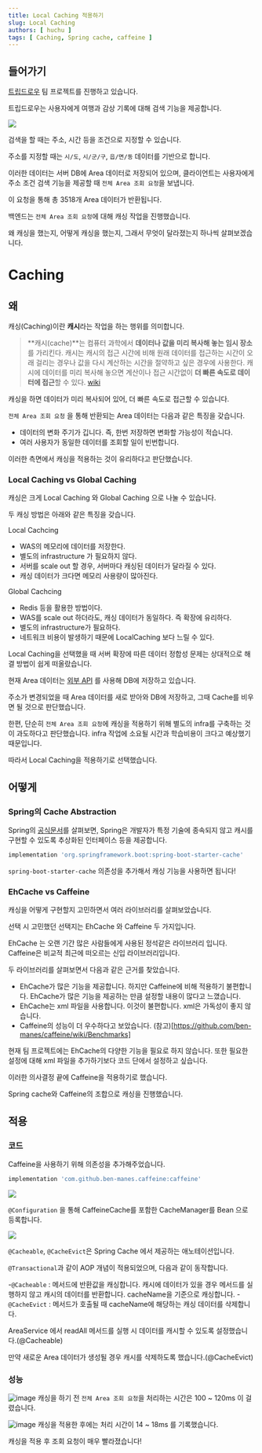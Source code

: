 ```yaml
---
title: Local Caching 적용하기
slug: Local Caching
authors: [ huchu ]
tags: [ Caching, Spring cache, caffeine ]
---
```


## 들어가기

[트립드로우](https://play.google.com/store/apps/details?id=com.teamtripdraw.android) 팀 프로젝트를 진행하고 있습니다.

트립드로우는 사용자에게 여행과 감상 기록에 대해 검색 기능을 제공합니다.

![](https://velog.velcdn.com/images/153plane/post/3b52c75a-2eef-4323-b82e-ecf53c980972/image.png)

검색을 할 때는 주소, 시간 등을 조건으로 지정할 수 있습니다.

주소를 지정할 때는 `시/도`, `시/군/구`, `읍/면/동` 데이터를 기반으로 합니다.

이러한 데이터는 서버 DB에 Area 데이터로 저장되어 있으며, 클라이언트는 사용자에게 주소 조건 검색 기능을 제공할 때 `전체 Area 조회 요청`을 보냅니다.

이 요청을 통해 총 3518개 Area 데이터가 반환됩니다.

백엔드는 `전체 Area 조회 요청`에 대해 캐싱 작업을 진행했습니다.

왜 캐싱을 했는지, 어떻게 캐싱을 했는지, 그래서 무엇이 달라졌는지 하나씩 살펴보겠습니다.

# Caching

## 왜
캐싱(Caching)이란 **캐시**라는 작업을 하는 행위를 의미합니다.

> **캐시(cache)**는 컴퓨터 과학에서 **데이터나 값을 미리 복사해 놓는 임시 장소**를 가리킨다. 캐시는 캐시의 접근 시간에 비해 원래 데이터를 접근하는 시간이 오래 걸리는 경우나 값을 다시 계산하는 시간을 절약하고 싶은 경우에 사용한다. 캐시에 데이터를 미리 복사해 놓으면 계산이나 접근 시간없이 **더 빠른 속도로 데이터에 접근**할 수 있다. [wiki](https://ko.wikipedia.org/wiki/%EC%BA%90%EC%8B%9C)

캐싱을 하면 데이터가 미리 복사되어 있어, 더 빠른 속도로 접근할 수 있습니다.

`전체 Area 조회 요청` 을 통해 반환되는 Area 데이터는 다음과 같은 특징을 갖습니다.

- 데이터의 변화 주기가 깁니다. 즉, 한번 저장하면 변화할 가능성이 적습니다.
- 여러 사용자가 동일한 데이터를 조회할 일이 빈번합니다.

이러한 측면에서 캐싱을 적용하는 것이 유리하다고 판단했습니다.

### Local Caching vs Global Caching

캐싱은 크게 Local Caching 와 Global Caching 으로 나눌 수 있습니다.

두 캐싱 방법은 아래와 같은 특징을 갖습니다.

Local Cachcing
- WAS의 메모리에 데이터를 저장한다.
- 별도의 infrastructure 가 필요하지 않다.
- 서버를 scale out 할 경우, 서버마다 캐싱된 데이터가 달라질 수 있다.
- 캐싱 데이터가 크다면 메모리 사용량이 많아진다.

Global Cachcing
- Redis 등을 활용한 방법이다.
- WAS를 scale out 하더라도, 캐싱 데이터가 동일하다. 즉 확장에 유리하다.
- 별도의 infrastructure가 필요하다.
- 네트워크 비용이 발생하기 때문에 LocalCaching 보다 느릴 수 있다.

Local Caching을 선택했을 때 서버 확장에 따른 데이터 정합성 문제는 상대적으로 해결 방법이 쉽게 떠올랐습니다.

현재 Area 데이터는 [외부 API](https://sgis.kostat.go.kr/developer/html/newOpenApi/api/dataApi/addressBoundary.html#stage) 를 사용해 DB에 저장하고 있습니다.

주소가 변경되었을 때 Area 데이터를 새로 받아와 DB에 저장하고, 그때 Cache를 비우면 될 것으로 판단했습니다.

한편, 단순히 `전체 Area 조회 요청`에 캐싱을 적용하기 위해 별도의 infra를 구축하는 것이 과도하다고 판단했습니다. infra 작업에 소요될 시간과 학습비용이 크다고 예상했기 때문입니다.


따라서 Local Caching을 적용하기로 선택했습니다.

## 어떻게

### Spring의 Cache Abstraction

Spring의 [공식문서](https://docs.spring.io/spring-framework/reference/integration/cache.html)를 살펴보면, Spring은 개발자가 특정 기술에 종속되지 않고 캐시를 구현할 수 있도록 추상화된 인터페이스 등을 제공합니다.

```gradle
implementation 'org.springframework.boot:spring-boot-starter-cache'
```
`spring-boot-starter-cache` 의존성을 추가해서 캐싱 기능을 사용하면 됩니다!

### EhCache vs Caffeine

캐싱을 어떻게 구현할지 고민하면서 여러 라이브러리를 살펴보았습니다.

선택 시 고민했던 선택지는 EhCache 와 Caffeine 두 가지입니다.

EhCache 는 오랜 기간 많은 사람들에게 사용된 정석같은 라이브러리 입니다. Caffeine은 비교적 최근에 떠오르는 신입 라이브러리입니다.

두 라이브러리를 살펴보면서 다음과 같은 근거를 찾았습니다.

- EhCache가 많은 기능을 제공합니다. 하지만 Caffeine에 비해 적용하기 불편합니다. EhCache가 많은 기능을 제공하는 만큼 설정할 내용이 많다고 느꼈습니다.
- EhCache는 xml 파일을 사용합니다. 이것이 불편합니다. xml은 가독성이 좋지 않습니다.
- Caffeine의 성능이 더 우수하다고 보았습니다. (참고)[https://github.com/ben-manes/caffeine/wiki/Benchmarks]

현재 팀 프로젝트에는 EhCache의 다양한 기능을 필요로 하지 않습니다. 또한 필요한 설정에 대해 xml 파일을 추가하기보다 코드 단에서 설정하고 싶습니다.

이러한 의사결정 끝에 Caffeine을 적용하기로 했습니다.

Spring cache와 Caffeine의 조합으로 캐싱을 진행했습니다.

## 적용
### 코드
Caffeine을 사용하기 위해 의존성을 추가해주었습니다.

```gradle
implementation 'com.github.ben-manes.caffeine:caffeine'
```

![](https://velog.velcdn.com/images/153plane/post/4328e700-4e3c-437b-9b2d-511447c863e8/image.png)

`@Configuration` 을 통해 CaffeineCache를 포함한 CacheManager를 Bean 으로 등록합니다.

![](https://velog.velcdn.com/images/153plane/post/063996fa-aa94-4fe1-be00-c53ec00f803a/image.png)

`@Cacheable`, `@CacheEvict`은 Spring Cache 에서 제공하는 애노테이션입니다.

`@Transactional`과 같이 AOP 개념이 적용되었으며, 다음과 같이 동작합니다.

-`@Cacheable` : 메서드에 반환값을 캐싱합니다. 캐시에 데이터가 있을 경우 메서드를 실행하지 않고 캐시의 데이터를 반환합니다. cacheName을 기준으로 캐싱합니다.
-`@CacheEvict` : 메서드가 호출될 때 cacheName에 해당하는 캐싱 데이터를 삭제합니다.

AreaService 에서 readAll 메서드를 실행 시 데이터를 캐시할 수 있도록 설정했습니다.(@Cacheable)

만약 새로운 Area 데이터가 생성될 경우 캐시를 삭제하도록 했습니다.(@CacheEvict)

### 성능

![image](https://github.com/woowacourse-teams/2023-trip-draw/assets/106813090/24a0ab43-43ec-4ce4-93d3-0afe836e1b7d)
캐싱을 하기 전 `전체 Area 조회 요청`을 처리하는 시간은 100 ~ 120ms 이 걸렸습니다.

![image](https://github.com/woowacourse-teams/2023-trip-draw/assets/106813090/911f9031-11cb-4614-a417-18af86dd476e)
캐싱을 적용한 후에는 처리 시간이 14 ~ 18ms 를 기록했습니다.

캐싱을 적용 후 조회 요청이 매우 빨라졌습니다!
